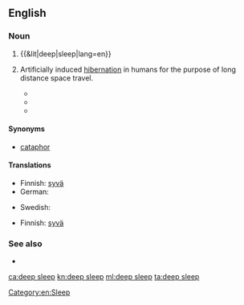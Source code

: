 ==English==
{{wikipedia|Slow-wave sleep}}

===Noun===
{{en-noun|head=[[deep]] [[sleep]]|-}}

# {{&lit|deep|sleep|lang=en}}
# {{context|rare|fiction|lang=en}} Artificially induced [[hibernation]] in humans for the purpose of long distance space travel.
#* {{quote-book
|year=2004
|author=Robert Doherty
|title=Area 51: Legend
|chapter=
|url=http://books.google.com/books?id=iAj0F3tb7sEC&pg=PT33&dq=%22deep+sleep%22
|isbn=0440237254
|page=
|passage=Donnchadh and Gwalcmai, along with the other fourteen teams selected for planetary infiltration, had been put into '''deep sleep''' shortly after liftoff from their planet.}}
#* {{quote-book
|year=2005
|author=Bob Ticer
|title=Visiting the Strange Planet Called Earth
|chapter=
|pageurl=http://books.google.com/books?id=71EavkVM8AAC&pg=PA13&dq=%22deep+sleep%22
|isbn=1589397347
|page=13
|passage=The Kironian had remained in '''deep sleep''' until alerted by a high-pitched squeaky sound. When the Kironian woke, everything seemed as though it had just left Kiron.}}
#* {{quote-book
|year=2008
|author=Cavin Wright
|title=The Golden Prize
|chapter=
|pageurl=http://books.google.com/books?id=abrykJcLoFkC&pg=PA17&dq=%22deep+sleep%22
|isbn=160693046X
|page=17
|passage=There is also the possibility that our aliens perfected cryogenics and simply went into '''deep sleep''' until the environment improved.}}

====Synonyms====
* {{sense|medicine}} [[cataphor]]

====Translations====
{{trans-top|state of sleep}}
* Finnish: [[syvä#Finnish|syvä]] {{t+|fi|uni}}
* German: {{t+|de|Tiefschlaf|m}}
{{trans-mid}}
* Swedish: {{t|sv|djupsömn|c}}
{{trans-bottom}}

{{trans-top|fiction: artificial hibernation}}
* Finnish: [[syvä#Finnish|syvä]] {{t+|fi|uni}}
{{trans-mid}}
{{trans-bottom}}

===See also===
* {{projectlink|wikipedia}}

[[Category:en:Sleep]]

[[ca:deep sleep]]
[[kn:deep sleep]]
[[ml:deep sleep]]
[[ta:deep sleep]]